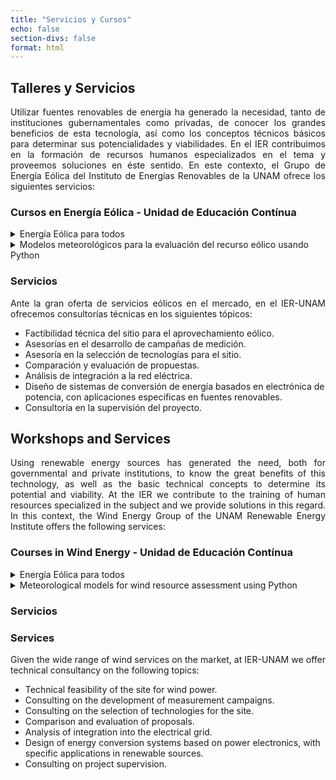 ```yaml
---
title: "Servicios y Cursos"
echo: false
section-divs: false
format: html
---
```


<style>
/* Justificar el texto de los párrafos y títulos */
p, h1, h2, h3, h4, h5, h6 {
  text-align: justify;
}
</style>

::: {.content-visible when-profile="spanish"}

## Talleres y Servicios
Utilizar fuentes renovables de energía ha generado la necesidad, tanto de instituciones gubernamentales como privadas, de conocer los grandes beneficios de esta tecnología, así como los conceptos técnicos básicos para determinar sus potencialidades y viabilidades. En el IER contribuimos en la formación de recursos humanos especializados en el tema y proveemos soluciones en éste sentido. En este contexto, el Grupo de Energía Eólica del Instituto de Energías Renovables de la UNAM ofrece los siguientes servicios:

### Cursos en Energía Eólica - Unidad de Educación Contínua

<details>
<summary>Energía Eólica para todos</summary>

#### Nombre del curso:

Energía Eólica

Responsables del curso:

- [Dr. Osvaldo Rodríguez Hernández](mailto:osroh@ier.unam.mx) 

#### Objetivo General

Al termino del curso, se habrán abordado los conceptos técnicos fundamentales para relacionados con la Energía Eólica.

#### Objetivos Particulares

- Conocer el contexto nacional y mundial de la Energía Eólica.
- Identificar la metodología y requerimientos básicos para el desarrollo de proyectos eólicos.
- Conocer los sub-sistemas de un así como  los principios mecánicos y aerodinámicos básicos de un aerogenerador.
- Conocer las principales estrategias de integración a la red eléctrica.

#### Temario
1. Antecedentes de la Energía Eólica
2. Conceptos básicos para la evaluación tecno-económica de un proyecto eólico.
3. Principios básicos de extracción de energía del viento. 
4. Principios técnicos básicos de los componentes mecánicos y aerodinámicos de los aerogeneradores.
5. Principios básicos para la integración a  la red de los sistemas eólicos.

A quién va dirigido: Dirigido a profesionistas,  ejecutivos y tomadores de decisión interesados en los aspectos técnicos fundamentales en energía eólica.

**Horas del curso:** de 20 a 40 horas.

**Numero de participantes:** Flexible y adecuado a las necesidades del solicitante.

**Material que incluye:** Material complementario de curso.

Mayores Informes en la Secretaría de Educación Continua al correo: [uec@ier.unam.mx](mailto:uec@ier.unam.mx)

Al término del curso se entregarán constancias de participación.

</details>


<details>
<summary> Modelos meteorológicos para la evaluación del recurso eólico usando Python</summary>

Aquí va el texto que estará oculto hasta que el usuario haga clic en el título desplegable.

Puedes incluir todo tipo de contenido, como texto, imágenes, tablas, etc.

</details>

### Servicios
Ante la gran oferta de servicios eólicos en el mercado, en el IER-UNAM ofrecemos consultorías técnicas en los siguientes tópicos:

- Factibilidad técnica del sitio para el aprovechamiento eólico.
- Asesorías en el desarrollo de campañas de medición.
- Asesoría en la selección de tecnologías para el sitio.
- Comparación y evaluación de propuestas.
- Análisis de integración a la red eléctrica.
- Diseño de sistemas de conversión de energía basados en electrónica de potencia, con aplicaciones específicas en fuentes renovables.
- Consultoría en la supervisión del proyecto.

:::

::: {.content-visible when-profile="english"}

## Workshops and Services
Using renewable energy sources has generated the need, both for governmental and private institutions, to know the great benefits of this technology, as well as the basic technical concepts to determine its potential and viability. At the IER we contribute to the training of human resources specialized in the subject and we provide solutions in this regard. In this context, the Wind Energy Group of the UNAM Renewable Energy Institute offers the following services:

### Courses in Wind Energy - Unidad de Educación Contínua

<details>
<summary>Energía Eólica para todos</summary>

#### Course name:

Energía Eólica

Course leaders:

- [PhD. Osvaldo Rodríguez Hernández](mailto:osroh@ier.unam.mx) 

#### General Objective

At the end of the course, the fundamental technical concepts related to Wind Energy will have been addressed.

#### Specific Objectives

- To understand the national and global context of Wind Energy.
- To identify the methodology and basic requirements for the development of wind projects.
- To understand the sub-systems as well as the basic mechanical and aerodynamic principles of a wind turbine.
- To understand the main strategies for integration into the electrical grid.

#### Syllabus
1. Background of Wind Energy
2. Basic concepts for the techno-economic evaluation of a wind energy project.
3. Basic principles of wind energy extraction.
4. Basic technical principles of the mechanical and aerodynamic components of wind turbines.
5. Basic principles for the integration of wind systems into the grid.

Who is it aimed at: Aimed at professionals, executives and decision makers interested in the fundamental technical aspects of wind energy.

**Course hours:** from 20 to 40 hours.

**Number of participants:** Flexible and adapted to the needs of the applicant.

**Material included:** Supplementary course material.

For more information, please contact the Secretaría de Educación Continua at: [uec@ier.unam.mx](mailto:uec@ier.unam.mx)

At the end of the course, certificates of participation will be issued.

</details>


<details>
<summary> Meteorological models for wind resource assessment using Python</summary>

This is where text will be hidden until the user clicks on the dropdown title.

You can include all kinds of content, such as text, images, tables, etc.

</details>

### Servicios
### Services
Given the wide range of wind services on the market, at IER-UNAM we offer technical consultancy on the following topics:

- Technical feasibility of the site for wind power.
- Consulting on the development of measurement campaigns.
- Consulting on the selection of technologies for the site.
- Comparison and evaluation of proposals.
- Analysis of integration into the electrical grid.
- Design of energy conversion systems based on power electronics, with specific applications in renewable sources.
- Consulting on project supervision.

:::